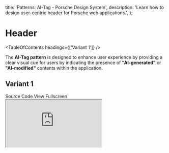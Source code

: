
  title: 'Patterns: AI-Tag - Porsche Design System',
  description: 'Learn how to design user-centric header for Porsche web applications.',
};

# Header

<TableOfContents headings={['Variant 1']} />

The **AI-Tag pattern** is designed to enhance user experience by providing a clear visual cue for users by indicating
the presence of **"AI-generated"** or **"AI-modified"** contents within the application.

## Variant 1

<div className="flex flex-wrap gap-static-md">
  <PLinkPure icon="external">
    <Link href="https://github.com/porsche-design-system/examples/tree/main/patterns/src/ai-tag/1">Source Code</Link>
  </PLinkPure>
  <PLinkPure icon="external">
    <Link href="https://porsche-design-system.github.io/examples/patterns/ai-tag/1">View Fullscreen</Link>
  </PLinkPure>
</div>

<iframe
  className="my-fluid-md w-full aspect-3/2 rounded-lg shadow-high"
  title="AI-Tag Variant 1"
  src="https://porsche-design-system.github.io/examples/patterns/ai-tag/1"
/>
